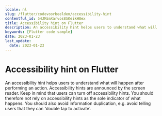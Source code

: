 ```yaml
---
locale: nl
slug: /flutter/codevoorbeelden/accessibility-hint
contentful_id: 54JMzmXarvos8SKeikH8ex
title: Accessibility hint on Flutter
description: An accessibility hint helps users to understand what will happen after performing an action.
keywords: [Flutter code sample]
date: 2023-01-23
last_update:
  date: 2023-01-23
---
```


# Accessibility hint on Flutter

An accessibility hint helps users to understand what will happen after performing an action. Accessibility hints are announced by the screen reader. Keep in mind that users can turn off accessibility hints. You should therefore not rely on accessibility hints as the sole indicator of what happens. You should also avoid information duplication, e.g. avoid telling users that they can 'double tap to activate'.

<CodeSample id="accessibility-hint" locale="nl" platform="flutter"/>
